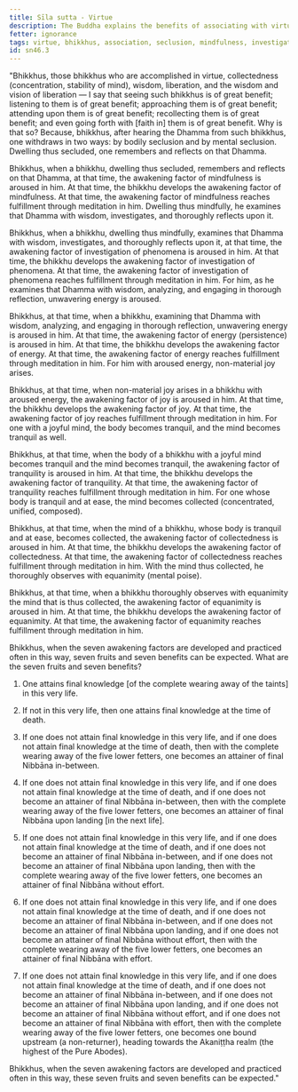 ```yaml
---
title: Sīla sutta - Virtue
description: The Buddha explains the benefits of associating with virtuous bhikkhus and the development of the seven awakening factors.
fetter: ignorance
tags: virtue, bhikkhus, association, seclusion, mindfulness, investigation, energy, persistence, joy, rapture, tranquility, collectedness, concentration, equanimity, mental poise, awakening factors, sn, sn45-56, sn46
id: sn46.3
---
```


"Bhikkhus, those bhikkhus who are accomplished in virtue, collectedness (concentration, stability of mind), wisdom, liberation, and the wisdom and vision of liberation — I say that seeing such bhikkhus is of great benefit; listening to them is of great benefit; approaching them is of great benefit; attending upon them is of great benefit; recollecting them is of great benefit; and even going forth with [faith in] them is of great benefit. Why is that so? Because, bhikkhus, after hearing the Dhamma from such bhikkhus, one withdraws in two ways: by bodily seclusion and by mental seclusion. Dwelling thus secluded, one remembers and reflects on that Dhamma.

Bhikkhus, when a bhikkhu, dwelling thus secluded, remembers and reflects on that Dhamma, at that time, the awakening factor of mindfulness is aroused in him. At that time, the bhikkhu develops the awakening factor of mindfulness. At that time, the awakening factor of mindfulness reaches fulfillment through meditation in him. Dwelling thus mindfully, he examines that Dhamma with wisdom, investigates, and thoroughly reflects upon it.

Bhikkhus, when a bhikkhu, dwelling thus mindfully, examines that Dhamma with wisdom, investigates, and thoroughly reflects upon it, at that time, the awakening factor of investigation of phenomena is aroused in him. At that time, the bhikkhu develops the awakening factor of investigation of phenomena. At that time, the awakening factor of investigation of phenomena reaches fulfillment through meditation in him. For him, as he examines that Dhamma with wisdom, analyzing, and engaging in thorough reflection, unwavering energy is aroused.

Bhikkhus, at that time, when a bhikkhu, examining that Dhamma with wisdom, analyzing, and engaging in thorough reflection, unwavering energy is aroused in him. At that time, the awakening factor of energy (persistence) is aroused in him. At that time, the bhikkhu develops the awakening factor of energy. At that time, the awakening factor of energy reaches fulfillment through meditation in him. For him with aroused energy, non-material joy arises.

Bhikkhus, at that time, when non-material joy arises in a bhikkhu with aroused energy, the awakening factor of joy is aroused in him. At that time, the bhikkhu develops the awakening factor of joy. At that time, the awakening factor of joy reaches fulfillment through meditation in him. For one with a joyful mind, the body becomes tranquil, and the mind becomes tranquil as well.

Bhikkhus, at that time, when the body of a bhikkhu with a joyful mind becomes tranquil and the mind becomes tranquil, the awakening factor of tranquility is aroused in him. At that time, the bhikkhu develops the awakening factor of tranquility. At that time, the awakening factor of tranquility reaches fulfillment through meditation in him. For one whose body is tranquil and at ease, the mind becomes collected (concentrated, unified, composed).

Bhikkhus, at that time, when the mind of a bhikkhu, whose body is tranquil and at ease, becomes collected, the awakening factor of collectedness is aroused in him. At that time, the bhikkhu develops the awakening factor of collectedness. At that time, the awakening factor of collectedness reaches fulfillment through meditation in him. With the mind thus collected, he thoroughly observes with equanimity (mental poise).

Bhikkhus, at that time, when a bhikkhu thoroughly observes with equanimity the mind that is thus collected, the awakening factor of equanimity is aroused in him. At that time, the bhikkhu develops the awakening factor of equanimity. At that time, the awakening factor of equanimity reaches fulfillment through meditation in him.

Bhikkhus, when the seven awakening factors are developed and practiced often in this way, seven fruits and seven benefits can be expected. What are the seven fruits and seven benefits?

1) One attains final knowledge [of the complete wearing away of the taints] in this very life.

2) If not in this very life, then one attains final knowledge at the time of death.

3) If one does not attain final knowledge in this very life, and if one does not attain final knowledge at the time of death, then with the complete wearing away of the five lower fetters, one becomes an attainer of final Nibbāna in-between.

4) If one does not attain final knowledge in this very life, and if one does not attain final knowledge at the time of death, and if one does not become an attainer of final Nibbāna in-between, then with the complete wearing away of the five lower fetters, one becomes an attainer of final Nibbāna upon landing [in the next life].

5) If one does not attain final knowledge in this very life, and if one does not attain final knowledge at the time of death, and if one does not become an attainer of final Nibbāna in-between, and if one does not become an attainer of final Nibbāna upon landing, then with the complete wearing away of the five lower fetters, one becomes an attainer of final Nibbāna without effort.

6) If one does not attain final knowledge in this very life, and if one does not attain final knowledge at the time of death, and if one does not become an attainer of final Nibbāna in-between, and if one does not become an attainer of final Nibbāna upon landing, and if one does not become an attainer of final Nibbāna without effort, then with the complete wearing away of the five lower fetters, one becomes an attainer of final Nibbāna with effort.

7) If one does not attain final knowledge in this very life, and if one does not attain final knowledge at the time of death, and if one does not become an attainer of final Nibbāna in-between, and if one does not become an attainer of final Nibbāna upon landing, and if one does not become an attainer of final Nibbāna without effort, and if one does not become an attainer of final Nibbāna with effort, then with the complete wearing away of the five lower fetters, one becomes one bound upstream (a non-returner), heading towards the Akaniṭṭha realm (the highest of the Pure Abodes).

Bhikkhus, when the seven awakening factors are developed and practiced often in this way, these seven fruits and seven benefits can be expected."